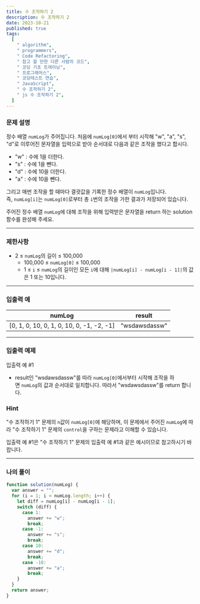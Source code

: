 ```yaml
---
title: 수 조작하기 2
description: 수 조작하기 2
date: 2023-10-21
published: true
tags:
  [
    " algorithm",
    " programmers",
    " Code Refactoring",
    " 참고 할 만한 다른 사람의 코드",
    " 코딩 기초 트레이닝",
    " 프로그래머스",
    " 코딩테스트 연습",
    " JavaScript",
    " 수 조작하기 2",
    " js 수 조작하기 2",
  ]
---
```


### 문제 설명

정수 배열 `numLog`가 주어집니다. 처음에 `numLog[0]`에서 부터 시작해 "w", "a", "s", "d"로 이루어진 문자열을 입력으로 받아 순서대로 다음과 같은 조작을 했다고 합시다.

- "w" : 수에 1을 더한다.
- "s" : 수에 1을 뺀다.
- "d" : 수에 10을 더한다.
- "a" : 수에 10을 뺀다.

그리고 매번 조작을 할 때마다 결괏값을 기록한 정수 배열이 `numLog`입니다. 즉, `numLog[i]`는 `numLog[0]`로부터 총 `i`번의 조작을 가한 결과가 저장되어 있습니다.

주어진 정수 배열 `numLog`에 대해 조작을 위해 입력받은 문자열을 return 하는 solution 함수를 완성해 주세요.

---

### 제한사항

- 2 ≤ `numLog`의 길이 ≤ 100,000
  - 100,000 ≤ `numLog[0]` ≤ 100,000
  - 1 ≤ `i` ≤ `numLog`의 길이인 모든 `i`에 대해 `|numLog[i] - numLog[i - 1]|`의 값은 1 또는 10입니다.

---

### 입출력 예

| numLog                                    | result        |
| ----------------------------------------- | ------------- |
| [0, 1, 0, 10, 0, 1, 0, 10, 0, -1, -2, -1] | "wsdawsdassw" |

---

### 입출력 예제

입출력 예 #1

- result인 "wsdawsdassw"를 따라 `numLog[0]`에서부터 시작해 조작을 하면 `numLog`의 값과 순서대로 일치합니다. 따라서 "wsdawsdassw"를 return 합니다.

### Hint

"수 조작하기 1" 문제의 `n`값이 `numLog[0]`에 해당하며, 이 문제에서 주어진 `numLog`에 따라 "수 조작하기 1" 문제의 `control`을 구하는 문제라고 이해할 수 있습니다.

입출력 예 #1은 "수 조작하기 1" 문제의 입출력 예 #1과 같은 예시이므로 참고하시기 바랍니다.

---

### 나의 풀이

```jsx
function solution(numLog) {
  var answer = "";
  for (i = 1; i < numLog.length; i++) {
    let diff = numLog[i] - numLog[i - 1];
    switch (diff) {
      case 1:
        answer += "w";
        break;
      case -1:
        answer += "s";
        break;
      case 10:
        answer += "d";
        break;
      case -10:
        answer += "a";
        break;
    }
  }
  return answer;
}
```
